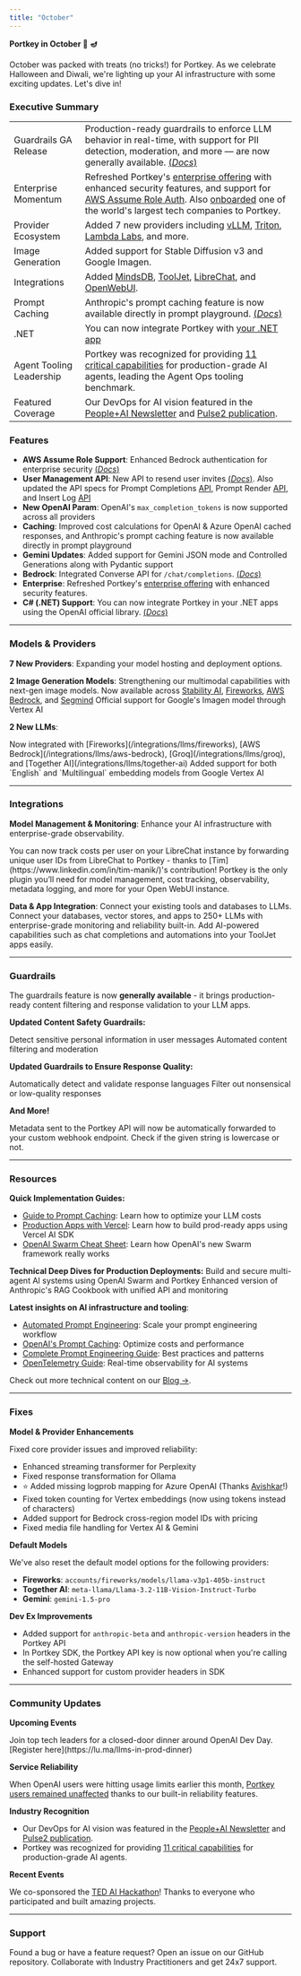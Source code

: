 ```yaml
---
title: "October"
---
```


**Portkey in October 🎃 🪔**

October was packed with treats (no tricks!) for Portkey. As we celebrate Halloween and Diwali, we're lighting up your AI infrastructure with some exciting updates. Let's dive in!

### Executive Summary
| | |
| :-- | :-- |
| Guardrails GA Release | Production-ready guardrails to enforce LLM behavior in real-time, with support for PII detection, moderation, and more — are now generally available. [(*Docs*)](/product/guardrails)
| Enterprise Momentum | Refreshed Portkey's [enterprise offering](https://portkey.ai/docs/product/enterprise-offering) with enhanced security features, and support for [AWS Assume Role Auth](/product/ai-gateway/virtual-keys/bedrock-amazon-assumed-role). Also [onboarded](https://x.com/PortkeyAI/status/1841292805454643393) one of the world's largest tech companies to Portkey.
| Provider Ecosystem | Added 7 new providers including [vLLM](/integrations/llms/vllm), [Triton](/integrations/llms/triton), [Lambda Labs](/integrations/llms/lambda), and more.
| Image Generation | Added support for Stable Diffusion v3 and Google Imagen.
| Integrations | Added [MindsDB](/integrations/libraries/mindsdb), [ToolJet](/integrations/libraries/tooljet), [LibreChat](/integrations/libraries/librechat), and [OpenWebUI](/integrations/libraries/openwebui).
| Prompt Caching | Anthropic's prompt caching feature is now available directly in prompt playground. [(*Docs*)](/integrations/llms/anthropic/prompt-caching#prompt-templates-support)
| .NET | You can now integrate Portkey with [your .NET app](/api-reference/inference-api/sdks/c-sharp)
| Agent Tooling Leadership | Portkey was recognized for providing [11 critical capabilities](https://x.com/PortkeyAI/status/1851596076488479001) for production-grade AI agents, leading the Agent Ops tooling benchmark.
| Featured Coverage | Our DevOps for AI vision featured in the [People+AI Newsletter](https://sreeramsridhar.substack.com/p/building-the-devops-for-ai) and [Pulse2 publication](https://pulse2.com/portkey-profile-rohit-agarwal-interview/).

### Features
- **AWS Assume Role Support**: Enhanced Bedrock authentication for enterprise security [(*Docs*)](/product/ai-gateway/virtual-keys/bedrock-amazon-assumed-role)
- **User Management API**: New API to resend user invites [(*Docs*)](/api-reference/admin-api/control-plane/admin/user-invites/resend-a-user-invite). Also updated the API specs for Prompt Completions [API](/api-reference/inference-api/prompts/prompt-completion), Prompt Render [API](/api-reference/inference-api/prompts/render), and Insert Log [API](/api-reference/admin-api/data-plane/logs/insert-a-log)
- **New OpenAI Param**: OpenAI's `max_completion_tokens` is now supported <Tooltip tip="This means you can send either the `max_completion_tokens` or `max_tokens` param in your requests and Portkey will handle both correctly">across all providers</Tooltip>
- **Caching**: Improved cost calculations for OpenAI & Azure OpenAI cached responses, and Anthropic's prompt caching feature is now available directly in prompt playground
- **Gemini Updates**: Added support for Gemini JSON mode and Controlled Generations along with Pydantic support
- **Bedrock**: Integrated Converse API for `/chat/completions`. [(*Docs*)](/integrations/llms/aws-bedrock#bedrock-converse-api)
- **Enterprise**: Refreshed Portkey's [enterprise offering](https://portkey.ai/docs/product/enterprise-offering) with enhanced security features.
- **C# (.NET) Support**: You can now integrate Portkey in your .NET apps using the OpenAI official library. [(*Docs*)](/api-reference/inference-api/sdks/c-sharp)

---

### Models & Providers

**7 New Providers**: Expanding your model hosting and deployment options.

<CardGroup cols={4}>
<Card title="Lemonfox" href="/integrations/llms/lemon-fox"></Card>
<Card title="Lambda Labs" href="/integrations/llms/lambda"></Card>
<Card title="Dashscope" href="/integrations/llms/dashscope"></Card>
<Card title="Upstage" href="/integrations/llms/upstage"></Card>
<Card title="Nvidia Triton" href="/integrations/llms/triton"></Card>
<Card title="Github"></Card>
<Card title="vLLM" href="/integrations/llms/vllm"></Card>
</CardGroup>

**2 Image Generation Models**: Strengthening our multimodal capabilities with next-gen image models.
<CardGroup cols={2}>
<Card title="Stable Diffusion v3" href="/api-reference/inference-api/images/create-image">
Now available across [Stability AI](/integrations/llms/stability-ai), [Fireworks](/integrations/llms/fireworks), [AWS Bedrock](/integrations/llms/aws-bedrock), and [Segmind](/integrations/llms/segmind)
</Card>
<Card title="Imagen on Google Vertex" href="/integrations/llms/vertex-ai#image-generation-models">
Official support for Google's Imagen model through Vertex AI
</Card>
</CardGroup>

**2 New LLMs**:

<CardGroup cols={2}>
<Card title="Llama 3.2">
Now integrated with [Fireworks](/integrations/llms/fireworks), [AWS Bedrock](/integrations/llms/aws-bedrock), [Groq](/integrations/llms/groq), and [Together AI](/integrations/llms/together-ai)
</Card>
<Card title="Vertex Embeddings" href="/integrations/llms/vertex-ai#text-embedding-models">
Added support for both `English` and `Multilingual` embedding models from Google Vertex AI
</Card>
</CardGroup>

---

### Integrations

**Model Management & Monitoring**: Enhance your AI infrastructure with enterprise-grade observability.

<CardGroup cols={2}>
<Card title="LibreChat" href="https://github.com/timmanik/librechat-for-portkey">
You can now track costs per user on your LibreChat instance by forwarding unique user IDs from LibreChat to Portkey - thanks to [Tim](https://www.linkedin.com/in/tim-manik/)'s contribution!
</Card>
<Card title="OpenWebUI" href="/integrations/libraries/openwebui">
Portkey is the only plugin you’ll need for model management, cost tracking, observability, metadata logging, and more for your Open WebUI instance.
</Card>
</CardGroup>

**Data & App Integration**: Connect your existing tools and databases to LLMs.
<CardGroup cols={2}>
<Card title="MindsDB" href="/integrations/libraries/mindsdb">
Connect your databases, vector stores, and apps to 250+ LLMs with enterprise-grade monitoring and reliability built-in.
</Card>
<Card title="ToolJet" href="/integrations/libraries/tooljet">
Add AI-powered capabilities such as chat completions and automations into your ToolJet apps easily.
</Card>
</CardGroup>

---

### Guardrails

The guardrails feature is now **generally available** - it brings production-ready content filtering and response validation to your LLM apps.

**Updated Content Safety Guardrails:**

<CardGroup cols={2}>
<Card title="PII Detection" href="/product/guardrails/list-of-guardrail-checks#pro-llm-guardrails">
Detect sensitive personal information in user messages
</Card>
<Card title="Content Moderation" href="/product/guardrails/list-of-guardrail-checks#pro-llm-guardrails">
Automated content filtering and moderation
</Card>
</CardGroup>

**Updated Guardrails to Ensure Response Quality:**

<CardGroup cols={2}>
<Card title="Language Detection" href="/product/guardrails/list-of-guardrail-checks#pro-llm-guardrails">
Automatically detect and validate response languages
</Card>
<Card title="Gibberish Detection" href="/product/guardrails/list-of-guardrail-checks#pro-llm-guardrails">
Filter out nonsensical or low-quality responses
</Card>
</CardGroup>

**And More!**

<CardGroup cols={2}>
<Card title="Custom Webhooks" href="/product/guardrails/list-of-guardrail-checks/bring-your-own-guardrails">
Metadata sent to the Portkey API will now be automatically forwarded to your custom webhook endpoint.
</Card>
<Card title="Lowercase Detection" href="/product/guardrails/list-of-guardrail-checks#portkeys-default-guardrail-checks">
Check if the given string is lowercase or not.
</Card>
</CardGroup>

---

### Resources

**Quick Implementation Guides:**
- [Guide to Prompt Caching](https://x.com/PortkeyAI/status/1843209780627997089): Learn how to optimize your LLM costs
- [Production Apps with Vercel](https://x.com/PortkeyAI/status/1844675148609204615): Learn how to build prod-ready apps using Vercel AI SDK
- [OpenAI Swarm Cheat Sheet](https://x.com/jumbld/status/1846909380354064526): Learn how OpenAI's new Swarm framework really works

**Technical Deep Dives for Production Deployments:**
<CardGroup cols={2}>
<Card title="OpenAI Swarm + Portkey" href="https://www.youtube.com/watch?v=9qLkAEJol9A">
Build and secure multi-agent AI systems using OpenAI Swarm and Portkey
</Card>
<Card title="RAG with Observability" href="https://github.com/Portkey-AI/gateway/blob/main/cookbook/use-cases/Contextual%20Embeddings%20Guide%20Anthropic%2C%20Cohere%2C%20Voyage.ipynb">
Enhanced version of Anthropic's RAG Cookbook with unified API and monitoring
</Card>
</CardGroup>

**Latest insights on AI infrastructure and tooling**:
- [Automated Prompt Engineering](https://portkey.ai/blog/what-is-automated-prompt-engineering/): Scale your prompt engineering workflow
- [OpenAI's Prompt Caching](https://portkey.ai/blog/openais-prompt-caching-a-deep-dive/): Optimize costs and performance
- [Complete Prompt Engineering Guide](https://portkey.ai/blog/the-complete-guide-to-prompt-engineering/): Best practices and patterns
- [OpenTelemetry Guide](https://portkey.ai/blog/the-developers-guide-to-opentelemetry-a-real-time-journey-into-observability/): Real-time observability for AI systems

Check out more technical content on our [Blog →](https://portkey.ai/blog).

---

### Fixes

**Model & Provider Enhancements**

Fixed core provider issues and improved reliability:
- Enhanced streaming transformer for Perplexity
- Fixed response transformation for Ollama
- ⭐️ Added missing logprob mapping for Azure OpenAI (Thanks [Avishkar](https://www.linkedin.com/in/avishkar-gupta/)!)
- Fixed token counting for Vertex embeddings (now using tokens instead of characters)
- Added support for Bedrock cross-region model IDs with pricing
- Fixed media file handling for Vertex AI & Gemini

**Default Models**

We've also reset the <Tooltip tip="These are the models called by default when you do not pass a specific model slug in your request">default model options</Tooltip> for the following providers:
- **Fireworks**: `accounts/fireworks/models/llama-v3p1-405b-instruct`
- **Together AI**: `meta-llama/Llama-3.2-11B-Vision-Instruct-Turbo`
- **Gemini**: `gemini-1.5-pro`

**Dev Ex Improvements**

- Added support for `anthropic-beta` and `anthropic-version` headers in the Portkey API
- In Portkey SDK, the Portkey API key is now optional when you're calling the self-hosted Gateway
- Enhanced support for custom provider headers in SDK

---

### Community Updates

**Upcoming Events**

<CardGroup cols={1}>
<Card title="LLMs in Prod Dinner Singapore" href="https://lu.ma/llms-in-prod-dinner">
Join top tech leaders for a closed-door dinner around OpenAI Dev Day. [Register here](https://lu.ma/llms-in-prod-dinner)
</Card>
</CardGroup>

**Service Reliability**

When OpenAI users were hitting usage limits earlier this month, [Portkey users remained unaffected](https://x.com/PortkeyAI/status/1841172271076954588) thanks to our built-in reliability features.

**Industry Recognition**

- Our DevOps for AI vision was featured in the [People+AI Newsletter](https://sreeramsridhar.substack.com/p/building-the-devops-for-ai) and [Pulse2 publication](https://pulse2.com/portkey-profile-rohit-agarwal-interview/).
- Portkey was recognized for providing [11 critical capabilities](https://x.com/PortkeyAI/status/1851596076488479001) for production-grade AI agents.

**Recent Events**

We co-sponsored the [TED AI Hackathon](https://x.com/PortkeyAI/status/1847733473529999377)! Thanks to everyone who participated and built amazing projects.

---

### Support

<CardGroup cols={2}>
<Card title="Bug Report" icon="bug" href="https://github.com/Portkey-AI/gateway/issues">
Found a bug or have a feature request? Open an issue on our GitHub repository.
</Card>
<Card title="Join Portkey Discord" icon="discord" href="https://portkey.wiki/community">
Collaborate with Industry Practitioners and get 24x7 support.
</Card>
</CardGroup>

